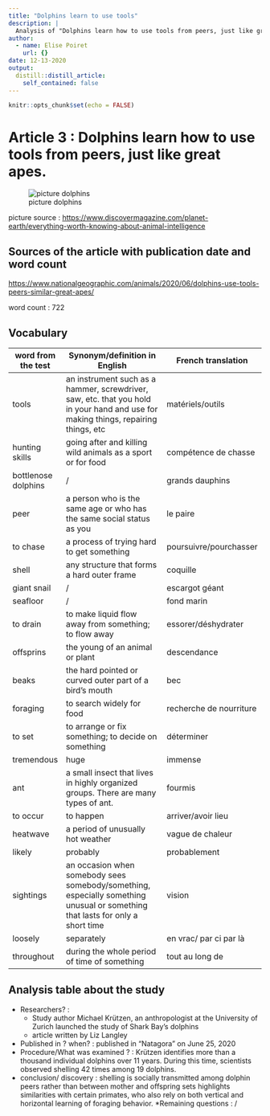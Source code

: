 ```yaml
---
title: "Dolphins learn to use tools"
description: |
  Analysis of "Dolphins learn how to use tools from peers, just like great apes."
author:
  - name: Elise Poiret
    url: {}
date: 12-13-2020
output:
  distill::distill_article:
    self_contained: false
---
```


```r
knitr::opts_chunk$set(echo = FALSE)
```

# Article 3 : Dolphins learn how to use tools from peers, just like great apes.

![picture dolphins](dolphin.jpg)

picture source : <https://www.discovermagazine.com/planet-earth/everything-worth-knowing-about-animal-intelligence>

## Sources of the article with publication date and word count

<https://www.nationalgeographic.com/animals/2020/06/dolphins-use-tools-peers-similar-great-apes/>

word count : 722

## Vocabulary

| word from the test  | Synonym/definition in English                                                                                                      | French translation       |
| ------------------- | ---------------------------------------------------------------------------------------------------------------------------------- | ------------------------ |
| tools               | an instrument such as a hammer, screwdriver, saw, etc. that you hold in your hand and use for making things, repairing things, etc | matériels/outils         |
| hunting skills      | going after and killing wild animals as a sport or for food                                                                        | compétence de chasse     |
| bottlenose dolphins | /                                                                                                                                  | grands dauphins          |
| peer                | a person who is the same age or who has the same social status as you                                                              | le paire                 |
| to chase            | a process of trying hard to get something                                                                                          | poursuivre/pourchasser   |
| shell               | any structure that forms a hard outer frame                                                                                        | coquille                 |
| giant snail         | /                                                                                                                                  | escargot géant           |
| seafloor            | /                                                                                                                                  | fond marin               |
| to drain            | to make liquid flow away from something; to flow away                                                                              | essorer/déshydrater      |
| offsprins           | the young of an animal or plant                                                                                                    | descendance              |
| beaks               | the hard pointed or curved outer part of a bird’s mouth                                                                            | bec                      |
| foraging            |  to search widely for food                                                                                                         | recherche de nourriture  |
| to set              | to arrange or fix something; to decide on something                                                                                | déterminer               |
| tremendous          | huge                                                                                                                               | immense                  |
| ant                 | a small insect that lives in highly organized groups. There are many types of ant.                                                 | fourmis                  |
| to occur            | to happen                                                                                                                          | arriver/avoir lieu       |
| heatwave            | a period of unusually hot weather                                                                                                  | vague de chaleur         |
| likely              | probably                                                                                                                           | probablement             |
| sightings           | an occasion when somebody sees somebody/something, especially something unusual or something that lasts for only a short time      | vision                   |
| loosely             | separately                                                                                                                         | en vrac/ par ci par là   |
| throughout          | during the whole period of time of something                                                                                       | tout au long de          |

## Analysis table about the study

* Researchers? : 
  + Study author Michael Krützen, an anthropologist at the University of Zurich 
   launched the study of Shark Bay’s dolphins
  + article written by Liz Langley 
* Published in ? when? : published in "Natagora" on June 25, 2020
* Procedure/What was examined ? : Krützen identifies more than a thousand individual dolphins over 11 years. During this time, scientists observed shelling 42 times among 19 dolphins. 
* conclusion/ discovery : shelling is socially transmitted among dolphin peers rather than between mother and offspring sets highlights similarities with certain primates, who also rely on both vertical and horizontal learning of foraging behavior. 
*Remaining questions : /
